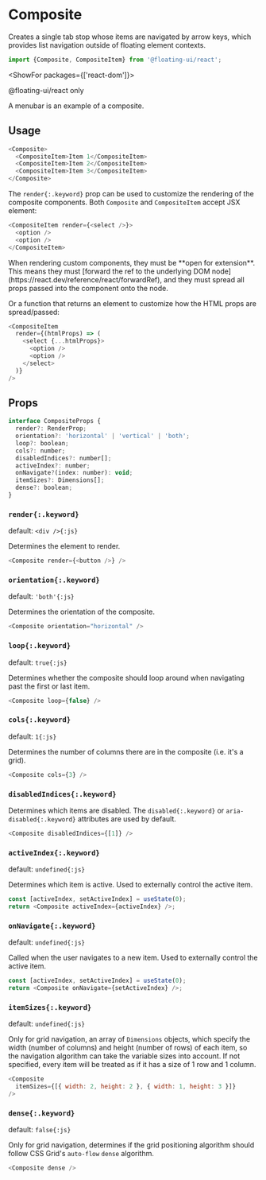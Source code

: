 <PageCard>

# Composite

Creates a single tab stop whose items are navigated by arrow
keys, which provides list navigation outside of floating element
contexts.

```js
import {Composite, CompositeItem} from '@floating-ui/react';
```

<ShowFor packages={['react-dom']}>

<PackageLimited>@floating-ui/react only</PackageLimited>

</ShowFor>

</PageCard>

A menubar is an example of a composite.

## Usage

```js
<Composite>
  <CompositeItem>Item 1</CompositeItem>
  <CompositeItem>Item 2</CompositeItem>
  <CompositeItem>Item 3</CompositeItem>
</Composite>
```

The `render{:.keyword}` prop can be used to customize the
rendering of the composite components. Both `Composite` and
`CompositeItem` accept JSX element:

```js
<CompositeItem render={<select />}>
  <option />
  <option />
</CompositeItem>
```

<Notice type="error" title="Important">
  When rendering custom components, they must be **open for
  extension**. This means they must [forward the ref to the
  underlying DOM
  node](https://react.dev/reference/react/forwardRef), and they
  must spread all props passed into the component onto the node.
</Notice>

Or a function that returns an element to customize how the HTML
props are spread/passed:

```js
<CompositeItem
  render={(htmlProps) => (
    <select {...htmlProps}>
      <option />
      <option />
    </select>
  )}
/>
```

## Props

```js
interface CompositeProps {
  render?: RenderProp;
  orientation?: 'horizontal' | 'vertical' | 'both';
  loop?: boolean;
  cols?: number;
  disabledIndices?: number[];
  activeIndex?: number;
  onNavigate?(index: number): void;
  itemSizes?: Dimensions[];
  dense?: boolean;
}
```

### `render{:.keyword}`

default: `<div />{:js}`

Determines the element to render.

```js
<Composite render={<button />} />
```

### `orientation{:.keyword}`

default: `'both'{:js}`

Determines the orientation of the composite.

```js
<Composite orientation="horizontal" />
```

### `loop{:.keyword}`

default: `true{:js}`

Determines whether the composite should loop around when
navigating past the first or last item.

```js
<Composite loop={false} />
```

### `cols{:.keyword}`

default: `1{:js}`

Determines the number of columns there are in the composite (i.e.
it's a grid).

```js
<Composite cols={3} />
```

### `disabledIndices{:.keyword}`

Determines which items are disabled. The `disabled{:.keyword}` or
`aria-disabled{:.keyword}` attributes are used by default.

```js
<Composite disabledIndices={[1]} />
```

### `activeIndex{:.keyword}`

default: `undefined{:js}`

Determines which item is active. Used to externally control the
active item.

```js
const [activeIndex, setActiveIndex] = useState(0);
return <Composite activeIndex={activeIndex} />;
```

### `onNavigate{:.keyword}`

default: `undefined{:js}`

Called when the user navigates to a new item. Used to externally
control the active item.

```js
const [activeIndex, setActiveIndex] = useState(0);
return <Composite onNavigate={setActiveIndex} />;
```

### `itemSizes{:.keyword}`

default: `undefined{:js}`

Only for grid navigation, an array of `Dimensions` objects, which specify the
width (number of columns) and height (number of rows) of each item, so
the navigation algorithm can take the variable sizes into account.
If not specified, every item will be treated as if it has a size of 1
row and 1 column.

```js
<Composite
  itemSizes={[{ width: 2, height: 2 }, { width: 1, height: 3 }]}
/>
```

### `dense{:.keyword}`

default: `false{:js}`

Only for grid navigation, determines if the grid positioning algorithm
should follow CSS Grid's `auto-flow` `dense` algorithm.

```js
<Composite dense />
```
